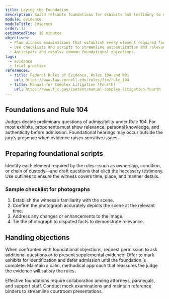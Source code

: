 ```yaml
---
title: Laying the Foundation
description: Build reliable foundations for exhibits and testimony to ensure admissibility during trial.
module: evidence
moduleTitle: Evidence
order: 12
estimatedTime: 15 minutes
objectives:
  - Plan witness examinations that establish every element required for admission of evidence.
  - Use checklists and scripts to streamline authentication and relevance showings.
  - Anticipate and resolve common foundational objections.
tags:
  - evidence
  - trial practice
references:
  - title: Federal Rules of Evidence, Rules 104 and 901
    url: https://www.law.cornell.edu/rules/fre/rule_104
  - title: Manual for Complex Litigation (Fourth)
    url: https://www.fjc.gov/content/manual-complex-litigation-fourth
---
```

## Foundations and Rule 104

Judges decide preliminary questions of admissibility under Rule 104. For most exhibits, proponents must show relevance, personal
knowledge, and authenticity before admission. Foundational hearings may occur outside the jury’s presence when evidence raises
sensitive issues.

## Preparing foundational scripts

Identify each element required by the rules—such as ownership, condition, or chain of custody—and draft questions that elicit the
necessary testimony. Use outlines to ensure the witness covers time, place, and manner details.

### Sample checklist for photographs

1. Establish the witness’s familiarity with the scene.
2. Confirm the photograph accurately depicts the scene at the relevant time.
3. Address any changes or enhancements to the image.
4. Tie the photograph to disputed facts to demonstrate relevance.

## Handling objections

When confronted with foundational objections, request permission to ask additional questions or to present supplemental evidence.
Offer to mark exhibits for identification and defer admission until the foundation is complete. Maintain a calm, methodical
approach that reassures the judge the evidence will satisfy the rules.

Effective foundations require collaboration among attorneys, paralegals, and support staff. Conduct mock examinations and maintain
reference binders to streamline courtroom presentations.

